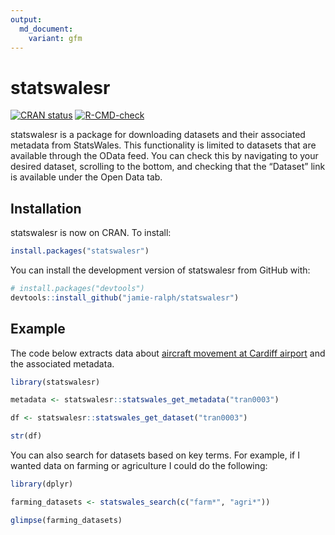 ```yaml
---
output:
  md_document:
    variant: gfm
---
```


# statswalesr

<!-- badges: start -->

[![CRAN status](https://www.r-pkg.org/badges/version/statswalesr)](https://cran.r-project.org/package=statswalesr)
[![R-CMD-check](https://github.com/jamie-ralph/statswalesr/workflows/R-CMD-check/badge.svg)](https://github.com/jamie-ralph/statswalesr/actions)
<!-- badges: end -->

statswalesr is a package for downloading datasets and their associated metadata
from StatsWales. This functionality is limited to datasets that are available 
through the OData feed. You can check this by navigating to your desired 
dataset, scrolling to the bottom, and checking that the "Dataset" link is 
available under the Open Data tab.

## Installation

statswalesr is now on CRAN. To install: 

``` r
install.packages("statswalesr")
```


You can install the development version of statswalesr from GitHub with:

``` r
# install.packages("devtools")
devtools::install_github("jamie-ralph/statswalesr")
```
## Example

The code below extracts data about [aircraft movement at Cardiff airport](https://statswales.gov.wales/Catalogue/Transport/Air/aircraftmovementsatcardiffairport-by-movementtype-year) and the associated metadata.

```r
library(statswalesr)

metadata <- statswalesr::statswales_get_metadata("tran0003")

df <- statswalesr::statswales_get_dataset("tran0003")
```

```r

str(df)

```

You can also search for datasets based on key terms. For example, if I wanted
data on farming or agriculture I could do the following:

```r
library(dplyr)

farming_datasets <- statswales_search(c("farm*", "agri*"))
```

```r
glimpse(farming_datasets)
```
